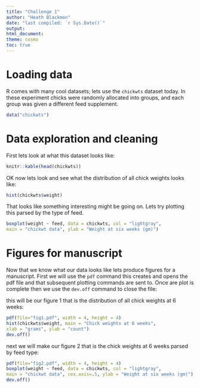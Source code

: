 ```yaml
---
title: "Challenge 1"
author: "Heath Blackmon"
date: "last compiled: `r Sys.Date()`"
output:
html_document:
theme: cosmo
toc: true
---
```

# Loading data
R comes with many cool datasets; lets use the `chickwts` dataset today. In these experiment chicks were randomly allocated into groups, and each group was given a different feed supplement.
```r
data("chickwts")
```

# Data exploration and cleaning
First lets look at what this dataset looks like:
```r
knitr::kable(head(chickwts))
```

OK now lets look and see what the distribution of all chick weights looks like:
```r
hist(chickwts$weight)
```

That looks like something interesting might be going on. Lets try plotting this parsed by the type of feed.
```r
boxplot(weight ~ feed, data = chickwts, col = "lightgray",
main = "chickwt data", ylab = "Weight at six weeks (gm)")
```
# Figures for manuscript
Now that we know what our data looks like lets produce figures for a manuscript. First we will use the `pdf` command this creates and opens the pdf file and that subsequent plotting commands are sent to. Once are plot is complete then we use the `dev.off` command to close the file:

this will be our figure 1 that is the distribution of all chick weights at 6 weeks:
```r
pdf(file="fig1.pdf", width = 4, height = 4)
hist(chickwts$weight, main = "Chick weights at 6 weeks",
xlab = "grams", ylab = "count")
dev.off()
```

next we will make our figure 2 that is the chick weights at 6 weeks parsed by feed type:
```r
pdf(file="fig2.pdf", width = 4, height = 4)
boxplot(weight ~ feed, data = chickwts, col = "lightgray",
main = "chickwt data", cex.axis=.5, ylab = "Weight at six weeks (gm)")
dev.off()
```